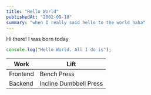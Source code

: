```yaml
---
title: "Hello World"
publishedAt: "2002-09-18"
summary: "when I really said hello to the world haha"
---
```


Hi there! I was born today

```jsx
console.log("Hello World. All I do is");
```

| Work     | Lift                   |
| -------- | ---------------------- |
| Frontend | Bench Press            |
| Backend  | Incline Dumbbell Press |
